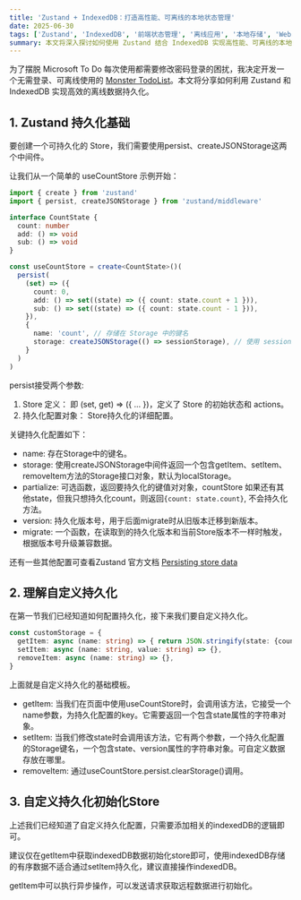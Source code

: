 ```yaml
---
title: 'Zustand + IndexedDB：打造高性能、可离线的本地状态管理'
date: 2025-06-30
tags: ['Zustand', 'IndexedDB', '前端状态管理', '离线应用', '本地存储', 'Web开发', '性能优化']
summary: 本文将深入探讨如何使用 Zustand 结合 IndexedDB 实现高性能、可离线的本地状态管理。通过自定义持久化策略，即使在网络离线的情况下，您的应用也能保持数据持久化和流畅的用户体验。适用于各类需要本地数据存储和离线功能的前端应用。
---
```


为了摆脱 Microsoft To Do 每次使用都需要修改密码登录的困扰，我决定开发一个无需登录、可离线使用的 [Monster TodoList](https://td.dongxin.co/)。本文将分享如何利用 Zustand 和 IndexedDB 实现高效的离线数据持久化。

## 1. Zustand 持久化基础

要创建一个可持久化的 Store，我们需要使用persist、createJSONStorage这两个中间件。

让我们从一个简单的 useCountStore 示例开始：

```ts
import { create } from 'zustand'
import { persist, createJSONStorage } from 'zustand/middleware'

interface CountState {
  count: number
  add: () => void
  sub: () => void
}

const useCountStore = create<CountState>()(
  persist(
    (set) => ({
      count: 0,
      add: () => set((state) => ({ count: state.count + 1 })),
      sub: () => set((state) => ({ count: state.count - 1 })),
    }),
    {
      name: 'count', // 存储在 Storage 中的键名
      storage: createJSONStorage(() => sessionStorage), // 使用 sessionStorage 作为存储介质
    }
  )
)
```

persist接受两个参数:

1. Store 定义： 即 (set, get) => ({ ... })，定义了 Store 的初始状态和 actions。
2. 持久化配置对象： Store持久化的详细配置。

关键持久化配置如下：

- name: 存在Storage中的键名。
- storage: 使用createJSONStorage中间件返回一个包含getItem、setItem、removeItem方法的Storage接口对象，默认为localStorage。
- partialize: 可选函数，返回要持久化的键值对对象，countStore 如果还有其他state，但我只想持久化count，则返回`{count: state.count}`, 不会持久化方法。
- version: 持久化版本号，用于后面migrate时从旧版本迁移到新版本。
- migrate: 一个函数，在读取到的持久化版本和当前Store版本不一样时触发，根据版本号升级兼容数据。

还有一些其他配置可查看Zustand 官方文档 [Persisting store data](https://zustand.docs.pmnd.rs/integrations/persisting-store-data)

## 2. 理解自定义持久化

在第一节我们已经知道如何配置持久化，接下来我们要自定义持久化。

```ts
const customStorage = {
  getItem: async (name: string) => { return JSON.stringify(state: {count: 0})},
  setItem: async (name: string, value: string) => {},
  removeItem: async (name: string) => {},
}
```

上面就是自定义持久化的基础模板。

- getItem: 当我们在页面中使用useCountStore时，会调用该方法，它接受一个name参数，为持久化配置的key。它需要返回一个包含state属性的字符串对象。
- setItem: 当我们修改state时会调用该方法，它有两个参数，一个持久化配置的Storage键名，一个包含state、version属性的字符串对象。可自定义数据存放在哪里。
- removeItem: 通过useCountStore.persist.clearStorage()调用。

## 3. 自定义持久化初始化Store

上述我们已经知道了自定义持久化配置，只需要添加相关的indexedDB的逻辑即可。

建议仅在getItem中获取indexedDB数据初始化store即可，使用indexedDB存储的有序数据不适合通过setItem持久化，建议直接操作indexedDB。

getItem中可以执行异步操作，可以发送请求获取远程数据进行初始化。
